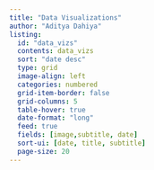 ```yaml
---
title: "Data Visualizations"
author: "Aditya Dahiya"
listing:
  id: "data_vizs"
  contents: data_vizs
  sort: "date desc"
  type: grid
  image-align: left
  categories: numbered
  grid-item-border: false
  grid-columns: 5
  table-hover: true
  date-format: "long"
  feed: true
  fields: [image,subtitle, date]
  sort-ui: [date, title, subtitle]
  page-size: 20
---
```


::: {#data_vizs} 
:::

